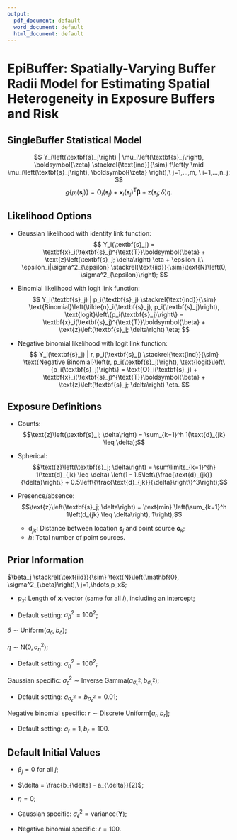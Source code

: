 ```yaml
---
output:
  pdf_document: default
  word_document: default
  html_document: default
---
```

# EpiBuffer: Spatially-Varying Buffer Radii Model for Estimating Spatial Heterogeneity in Exposure Buffers and Risk


## SingleBuffer Statistical Model

$$
Y_i\left(\textbf{s}_j\right) | \mu_i\left(\textbf{s}_j\right), \boldsymbol{\zeta} \stackrel{\text{ind}}{\sim} f\left(y \mid \mu_i\left(\textbf{s}_j\right), \boldsymbol{\zeta} \right),\ j=1,...,m, \ i=1,...,n_j;
$$
$$
g\{\mu_i(\textbf{s}_j)\} = \text{O}_i(\textbf{s}_j) + \textbf{x}_i(\textbf{s}_j)^{\text{T}} \boldsymbol{\beta} + \text{z}(\textbf{s}_j; \delta) \eta.
$$

## Likelihood Options
* Gaussian likelihood with identity link function: 
$$
Y_i(\textbf{s}_j) = \textbf{x}_i(\textbf{s}_j)^{\text{T}}\boldsymbol{\beta} + \text{z}\left(\textbf{s}_j; \delta\right) \eta + \epsilon_i,\ \epsilon_i|\sigma^2_{\epsilon} \stackrel{\text{iid}}{\sim}\text{N}\left(0, \sigma^2_{\epsilon}\right);
$$

* Binomial likelihood with logit link function: 
$$
Y_i(\textbf{s}_j) | p_i(\textbf{s}_j) \stackrel{\text{ind}}{\sim} \text{Binomial}\left(\tilde{n}_i(\textbf{s}_j), p_i(\textbf{s}_j)\right), \text{logit}\left\{p_i(\textbf{s}_j)\right\} = \textbf{x}_i(\textbf{s}_j)^{\text{T}}\boldsymbol{\beta} + \text{z}\left(\textbf{s}_j; \delta\right) \eta;
$$

* Negative binomial likelihood with logit link function: 
$$
Y_i(\textbf{s}_j) | r, p_i(\textbf{s}_j) \stackrel{\text{ind}}{\sim} \text{Negative Binomial}\left(r, p_i(\textbf{s}_j)\right),
\text{logit}\left\{p_i(\textbf{s}_j)\right\} = \text{O}_i(\textbf{s}_j) + \textbf{x}_i(\textbf{s}_j)^{\text{T}}\boldsymbol{\beta} + \text{z}\left(\textbf{s}_j; \delta\right) \eta.
$$


## Exposure Definitions
* Counts:
$$\text{z}\left(\textbf{s}_j; \delta\right) = \sum_{k=1}^h 1(\text{d}_{jk} \leq \delta);$$

* Spherical:
$$\text{z}\left(\textbf{s}_j; \delta\right) = \sum\limits_{k=1}^{h} 1(\text{d}_{jk} \leq \delta) \left(1 - 1.5\left\{\frac{\text{d}_{jk}}{\delta}\right\} + 0.5\left\{\frac{\text{d}_{jk}}{\delta}\right\}^3\right);$$
        
*  Presence/absence:
$$\text{z}\left(\textbf{s}_j; \delta\right) = \text{min} \left(\sum_{k=1}^h 1\left(d_{jk} \leq \delta\right), 1\right);$$

    *  $\text{d}_{jk}$:  Distance between location $\textbf{s}_j$ and point source $\textbf{c}_k$;
    *  $h$:  Total number of point sources.

## Prior Information
$\beta_j \stackrel{\text{iid}}{\sim} \text{N}\left(\mathbf{0}, \sigma^2_{\beta}\right),\ j=1,\hdots,p_x$;

* $p_x$: Length of $\textbf{x}_i$ vector (same for all $i$), including an intercept;

* Default setting: $\sigma^2_{\beta} = 100^2$;

$\delta \sim \text{Uniform}\left(a_{\delta},b_{\delta}\right)$;

$\eta \sim \text{N} \left(0, \sigma^2_{\eta}\right)$;

* Default setting: $\sigma^2_{\eta} = 100^2$;

Gaussian specific:  $\sigma^2_{\epsilon} \sim \text{Inverse Gamma}\left(a_{\sigma^2_{\epsilon}}, b_{\sigma^2_{\epsilon}}\right)$;

* Default setting:  $a_{\sigma^2_{\epsilon}} = b_{\sigma^2_{\epsilon}} = 0.01$;

Negative binomial specific:  $r \sim \text{Discrete Uniform}\left[a_r, b_r\right]$;

* Default setting: $a_r = 1, b_r = 100$.


## Default Initial Values
* $\beta_j = 0$ for all $j$;

* $\delta = \frac{b_{\delta} - a_{\delta}}{2}$;

* $\eta = 0$;

* Gaussian specific: $\sigma^2_{\epsilon} = \text{variance}(\mathbf{Y})$;

* Negative binomial specific: $r= 100$.




\pagebreak

